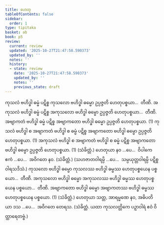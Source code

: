 ```yaml
---
title: ဟေတု
tableOfContents: false
sidebar:
  order: 1
type: tipitaka
basket: ab
book: p5
review:
  current: review
  updated: '2025-10-27T21:47:58.590373'
  updated_by: ''
  notes: ''
  history:
  - state: review
    date: '2025-10-27T21:47:58.590373'
    updated_by: ''
    notes: ''
    previous_state: draft
---
```



<ReviewStatus review={frontmatter.review} showDetails={true} />

<HypothesisAnnotation frontmatter={frontmatter} />

<DynamicBreadcrumb />

<Division number="80" book="p5" e="ch" v="39" p="22">

<Paragraph number="272" book="p5">
ကုသလံ ဗဟိဒ္ဓါ ဓမ္မံ ပဋိစ္စ ကုသလော ဗဟိဒ္ဓါ ဓမ္မော ဥပ္ပဇ္ဇတိ ဟေတုပစ္စယာ…  တီဏိ.
</Paragraph>

<Paragraph number="273" book="p5">
အကုသလံ ဗဟိဒ္ဓါ ဓမ္မံ ပဋိစ္စ အကုသလော ဗဟိဒ္ဓါ ဓမ္မော ဥပ္ပဇ္ဇတိ ဟေတုပစ္စယာ…  တီဏိ.
</Paragraph>

<Paragraph number="274" book="p5">
အဗျာကတံ ဗဟိဒ္ဓါ ဓမ္မံ ပဋိစ္စ အဗျာကတော ဗဟိဒ္ဓါ ဓမ္မော ဥပ္ပဇ္ဇတိ ဟေတုပစ္စယာ. (1)
</Paragraph>

<Paragraph number="275" book="p5">
ကုသလံ ဗဟိဒ္ဓါ စ အဗျာကတံ ဗဟိဒ္ဓါ စ ဓမ္မံ ပဋိစ္စ အဗျာကတော ဗဟိဒ္ဓါ ဓမ္မော ဥပ္ပဇ္ဇတိ ဟေတုပစ္စယာ. (1)
</Paragraph>

<Paragraph number="276" book="p5">
အကုသလံ ဗဟိဒ္ဓါ စ အဗျာကတံ ဗဟိဒ္ဓါ စ ဓမ္မံ ပဋိစ္စ အဗျာကတော ဗဟိဒ္ဓါ ဓမ္မော ဥပ္ပဇ္ဇတိ ဟေတုပစ္စယာ. (1) (သံခိတ္တံ.)
</Paragraph>

<Paragraph number="277" book="p5">
ဟေတုယာ နဝ …ပေ…  ဝိပါကေ ဧကံ …ပေ…  အဝိဂတေ နဝ. (သံခိတ္တံ.)
</Paragraph>

<Paragraph number="278" book="p5">
(သဟဇာတဝါရမ္ပိ …ပေ…  သမ္ပယုတ္တဝါရမ္ပိ ပဋိစ္စဝါရသဒိသံ.)
</Paragraph>

</Division>
<Division number="81" book="p5" e="ch" v="39" p="22">

<Paragraph number="279" book="p5">
ကုသလော ဗဟိဒ္ဓါ ဓမ္မော ကုသလဿ ဗဟိဒ္ဓါ ဓမ္မဿ ဟေတုပစ္စယေန ပစ္စယော…  တီဏိ.
</Paragraph>

<Paragraph number="280" book="p5">
အကုသလော ဗဟိဒ္ဓါ ဓမ္မော အကုသလဿ ဗဟိဒ္ဓါ ဓမ္မဿ ဟေတုပစ္စယေန ပစ္စယော…  တီဏိ.
</Paragraph>

<Paragraph number="281" book="p5">
အဗျာကတော ဗဟိဒ္ဓါ ဓမ္မော အဗျာကတဿ ဗဟိဒ္ဓါ ဓမ္မဿ ဟေတုပစ္စယေန ပစ္စယော. (1) (သံခိတ္တံ.)
</Paragraph>

<Paragraph number="282" book="p5">
ဟေတုယာ သတ္တ, အာရမ္မဏေ နဝ, အဓိပတိယာ ဒသ …ပေ…  အဝိဂတေ တေရသ. (သံခိတ္တံ. ယထာ ကုသလတ္တိကေ ပဉှာဝါရံ ဧဝံ ဝိတ္ထာရေတဗ္ဗံ.)
</Paragraph>
</Division>